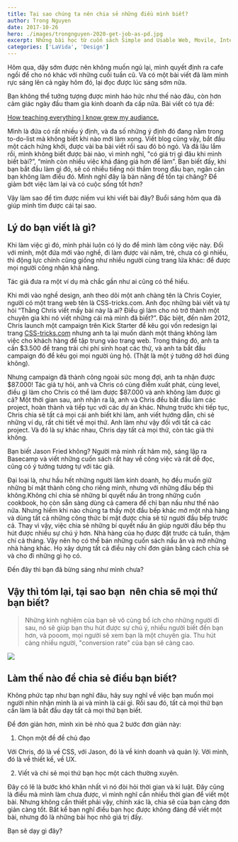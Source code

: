 ```yaml
---
title: Tại sao chúng ta nên chia sẻ những điều mình biết?
author: Trong Nguyen
date: 2017-10-26
hero: ./images/trongnguyen-2020-get-job-as-pd.jpg
excerpt: Những bài học từ cuốn sách Simple and Usable Web, Movile, Interaction Design
categories: ['LaVida', 'Design']
---
```


Hôm qua, dậy sớm được nên không muốn ngủ lại, mình quyết định ra cafe ngồi để cho nó khác với những cuối tuần cũ. Và có một bài viết đã làm mình rực sáng lên cả ngày hôm đó, lại đọc được lúc sáng sớm nữa.

Bạn không thể tưởng tượng được mình háo hức như thế nào đâu, còn hơn cảm giác ngày đầu tham gia kinh doanh đa cấp nữa. Bài viết có tựa đề: 

[How teaching everything I know grew my audiance.](https://convertkit.com/teaching-everything-know-grew-audience/)

Mình là đứa có rất nhiều ý định, và đa số những ý định đó đang nằm trong to-do-list mà không biết khi nào mới làm xong. Viết blog cũng vậy, bắt đầu một cách hứng khởi, được vài ba bài viết rồi sau đó bỏ ngỏ. Và đã lâu lắm rồi, mình không biết được bài nào, vì mình nghĩ, "có giá trị gì đâu khi mình biết bài?”, “mình còn nhiều việc khá đáng giá hơn để làm”. Bạn biết đấy, khi bạn bắt đầu làm gì đó, sẽ có nhiều tiếng nói thầm trong đầu bạn, ngăn cản bạn không làm điều đó. Mình nghĩ đây là bản năng để tồn tại chăng? Để giảm bớt việc làm lại và có cuộc sống tốt hơn?

Vậy làm sao để tìm được niềm vui khi viết bài đây? Buổi sáng hôm qua đã giúp mình tìm được cái tại sao.

## **Lý do bạn viết là gì?**

Khi làm việc gì đó, mình phải luôn có lý do để mình làm công việc này. Đối với mình, một đứa mới vào nghề, đi làm được vài năm, trẻ, chưa có gì nhiều, thì động lực chính cũng giống như nhiều người cùng trang lứa khác: để được mọi người công nhận khả năng.

Tác giả đưa ra một ví dụ mà chắc gần như ai cũng có thể hiểu.

Khi mới vào nghề design, anh theo dõi một anh chàng tên là Chris Coyier, người có một trang web tên là CSS-tricks.com. Anh đọc những bài viết và tự hỏi “Thằng Chris viết mấy bài này là ai? Điều gì làm cho nó trở thành một chuyên gia khi nó viết những cái mà mình đã biết?”.
Đặc biệt, đến năm 2012, Chris launch một campaign trên Kick Starter để kêu gọi vốn redesign lại trang&nbsp;[CSS-tricks.com](http://CSS-tricks.com)&nbsp;nhưng anh ta lại muốn dành một tháng không làm việc cho khách hàng để tập trung vào trang web. Trong tháng đó, anh ta cần $3.500 để trang trải chi phí sinh hoạt các thứ, và anh ta bắt đầu campaign đó để kêu gọi mọi người ủng hộ. (Thật là một ý tưởng dỡ hơi đúng không).

Nhưng campaign đã thành công ngoài sức mong đợi, anh ta nhận được $87.000!
Tác giả tự hỏi, anh và Chris có cùng điểm xuất phát, cùng level, điều gì làm cho Chris có thể làm được $87.000 và anh không làm được gì cả?
Một thời gian sau, anh nhận ra là, anh và Chris đều bắt đầu làm các project, hoàn thành và tiếp tục với các dự án khác. Nhưng trước khi tiếp tục, Chris chia sẽ tất cả mọi cái anh biết khi làm, anh viết hướng dẫn, chi sẻ những ví dụ, rất chi tiết về mọi thứ. Anh làm như vậy đối với tất cả các project.
Và đó là sự khác nhau, Chris dạy tất cả mọi thứ, còn tác giả thì không.

Bạn biết Jason Fried không? Người mà mình rất hâm mộ, sáng lập ra Basecamp và viết những cuốn sách rất hay về công việc và rất dễ đọc, cũng có ý tưởng tương tự với tác giả.

Đại loại là, như hầu hết những người làm kinh doanh, họ đều muốn giữ những bí mật thành công cho riêng mình, nhưng với những đầu bếp thì không.Không chỉ chia sẽ những bí quyết nấu ăn trong những cuốn cookbook, họ còn sẵn sàng dùng cả camera để chỉ bạn nấu như thế nào nữa. Nhưng hiếm khi nào chúng ta thấy một đầu bếp khác mở một nhà hàng và dùng tất cả những công thức bí mật được chia sẽ từ người đầu bếp trước cả.
Thay vì vậy, việc chia sẻ những bí quyết nấu ăn giúp người đầu bếp thu hút được nhiều sự chú ý hơn. Nhà hàng của họ được đặt trước cả tuần, thậm chí cả tháng. Vậy nên họ có thể bán những cuốn sách nấu ăn và mở những nhà hàng khác. Họ xây dựng tất cả điều này chỉ đơn giản bằng cách chia sẻ và cho đi những gì họ có.&nbsp;

Đến đây thì bạn đã bừng sáng như mình chưa?

## Vậy thì tóm lại, tại sao bạn &nbsp;nên chia sẽ mọi thứ bạn biết?

> Những kinh nghiệm của bạn sẽ vô cùng bổ ích cho những người đi sau, nó sẽ giúp bạn thu hút được sự chú ý, nhiều người biết đến bạn hơn, và pooom, mọi người sẽ xem bạn là một chuyên gia. Thu hút càng nhiều người, "conversion rate" của bạn sẽ càng cao.

<div class="Image__Small">
  <img src="https://66.media.tumblr.com/3c72c547e302eff567e861bd1f770bba/tumblr_inline_oy7neqPxPF1r2iqwn_540.jpg" />
</div>

## Làm thế nào để chia sẻ điều bạn biết?

Không phức tạp như bạn nghĩ đâu, hãy suy nghĩ về việc bạn muốn mọi người nhìn nhận mình là ai và mình là cái gì. Rồi sau đó, tất cả mọi thứ bạn cần làm là bắt đầu dạy tất cả mọi thứ bạn biết.

Để đơn giản hơn, mình xin bẻ nhỏ qua 2 bước đơn giản này:

1. Chọn một đề đề chủ đạo

Với Chris, đó là về CSS, với Jason, đó là về kinh doanh và quản lý. Với mình, đó là về thiết kế, về UX.

2. Viết và chi sẻ mọi thứ bạn học một cách thường xuyên.

Đây có lẽ là bước khó khăn nhất vì nó đòi hỏi thời gian và kỉ luật. Đây cũng là điều mà mình làm chưa được, vì mình nghĩ cần nhiều thời gian để viết một bài. Nhưng không cần thiết phải vậy, chính xác là, chia sẽ của bạn càng đơn giản càng tốt.
Bất kể bạn nghĩ điều bạn học được không đáng để viết một bài, nhưng đó là những bài học nhỏ giá trị đấy.

Bạn sẽ dạy gì đây?
